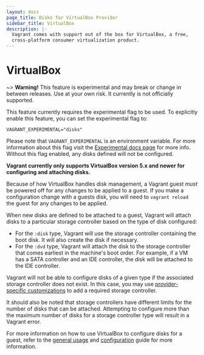 ```yaml
---
layout: docs
page_title: Disks for VirtualBox Provider
sidebar_title: VirtualBox
description: |-
  Vagrant comes with support out of the box for VirtualBox, a free,
  cross-platform consumer virtualization product.
---
```


# VirtualBox

~> **Warning!** This feature is experimental and may break or
change in between releases. Use at your own risk. It currently is not officially
supported.

This feature currently requires the experimental flag to be used. To explicitly enable this feature, you can set the experimental flag to:

```
VAGRANT_EXPERIMENTAL="disks"
```

Please note that `VAGRANT_EXPERIMENTAL` is an environment variable. For more
information about this flag visit the [Experimental docs page](/docs/experimental/)
for more info. Without this flag enabled, any disks defined will not be configured.

**Vagrant currently only supports VirtualBox version 5.x and newer for configuring and
attaching disks.**

Because of how VirtualBox handles disk management, a Vagrant guest _must_ be powered
off for any changes to be applied to a guest. If you make a configuration change
with a guests disk, you will need to `vagrant reload` the guest for any changes
to be applied.

When new disks are defined to be attached to a guest, Vagrant will attach
disks to a particular storage controller based on the type of disk configured:

- For the `:disk` type, Vagrant will use the storage controller containing the
  boot disk. It will also create the disk if necessary.
- For the `:dvd` type, Vagrant will attach the disk to the storage controller
  that comes earliest in the machine's boot order. For example, if a VM has a
  SATA controller and an IDE controller, the disk will be attached to the IDE
  controller.

Vagrant will not be able to configure disks of a given type if the associated
storage controller does not exist. In this case, you may use
[provider-specific customizations](/docs/providers/virtualbox/configuration#vboxmanage-customizations)
to add a required storage controller.

It should also be noted that storage controllers have different limits for the
number of disks that can be attached. Attempting to configure more than the
maximum number of disks for a storage controller type will result in a Vagrant
error.

For more information on how to use VirtualBox to configure disks for a guest, refer
to the [general usage](/docs/disks/usage) and [configuration](/docs/disks/configuration)
guide for more information.
